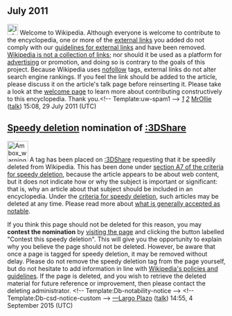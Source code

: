 <article id="32572102" title=User talk:Mhahnel>
	<talkpage id="32572102" title="User talk:Mhahnel">
== July 2011 ==
[[Image:Information.svg|25px|alt=|link=]] Welcome to Wikipedia. Although everyone is welcome to contribute to the encyclopedia, one or more of the [[Wikipedia:External links|external links]] you added  do not comply with our [[Wikipedia:External links|guidelines for external links]] and have been removed. [[Wikipedia:What Wikipedia is not#LINK|Wikipedia is not a collection of links]]; nor should it be used as a platform for [[Wikipedia:Spam|advertising]] or promotion, and doing so is contrary to the goals of this project. Because Wikipedia uses [[nofollow]] tags, external links do not alter search engine rankings. If you feel the link should be added to the article, please discuss it on the article's talk page before reinserting it. Please take a look at the [[Wikipedia:Welcome|welcome page]] to learn more about contributing constructively to this encyclopedia. Thank you.[[Category:User talk pages with Uw-spam1 notices|{{PAGENAME}}]]&lt;!-- Template:uw-spam1 --&gt; ''[http://s.myresearchnews.com] [http://s.figshare.com]'' [[User:MrOllie|MrOllie]] ([[User talk:MrOllie|talk]]) 15:08, 29 July 2011 (UTC)
==[[Wikipedia:Criteria for speedy deletion|Speedy deletion]] nomination of [[:3DShare]]==
[[File:Ambox warning pn.svg|48px|left|alt=|link=]]
{{Quote box|quote=&lt;p&gt;If this is the first article that you have created, you may want to read [[WP:Your first article|the guide to writing your first article]].&lt;/p&gt;&lt;p&gt;You may want to consider using the [[Wikipedia:Article wizard|Article Wizard]] to help you create articles.&lt;/p&gt;|width=20%|align=right}}
A tag has been placed on [[:3DShare]] requesting that it be speedily deleted from Wikipedia. This has been done under [[Wikipedia:Criteria for speedy deletion#A7|section A7 of the criteria for speedy deletion]], because the article appears to be about web content, but it does not indicate how or why the subject is important or significant: that is, why an article about that subject should be included in an encyclopedia. Under the [[Wikipedia:Criteria for speedy deletion#Articles|criteria for speedy deletion]], such articles may be deleted at any time. Please read more about [[Wikipedia:Notability|what is generally accepted as notable]]. 

If you think this page should not be deleted for this reason, you may '''contest the nomination''' by [[:3DShare|visiting the page]] and clicking the button labelled &quot;Contest this speedy deletion&quot;. This will give you the opportunity to explain why you believe the page should not be deleted. However, be aware that once a page is tagged for speedy deletion, it may be removed without delay. Please do not remove the speedy deletion tag from the page yourself, but do not hesitate to add information in line with [[Wikipedia:List of policies|Wikipedia's policies and guidelines]]. If the page is deleted, and you wish to retrieve the deleted material for future reference or improvement, then please contact the deleting administrator. &lt;!-- Template:Db-notability-notice --&gt; &lt;!-- Template:Db-csd-notice-custom --&gt; [[User:Largoplazo|—Largo Plazo]] ([[User talk:Largoplazo|talk]]) 14:55, 4 September 2015 (UTC)
	</talkpage>
</article>